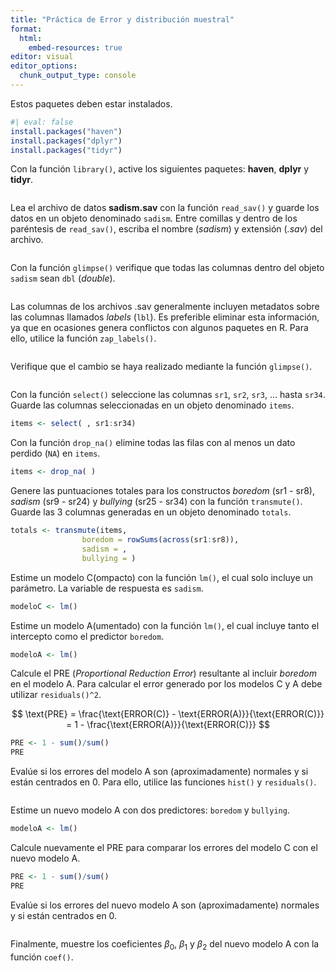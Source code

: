```yaml
---
title: "Práctica de Error y distribución muestral"
format: 
  html:
    embed-resources: true
editor: visual
editor_options: 
  chunk_output_type: console
---
```


Estos paquetes deben estar instalados.

```r
#| eval: false
install.packages("haven")
install.packages("dplyr")
install.packages("tidyr")
```

Con la función `library()`, active los siguientes paquetes: **haven**, **dplyr** y **tidyr**.

```r

```

Lea el archivo de datos **sadism.sav** con la función `read_sav()` y guarde los datos en un objeto denominado `sadism`. Entre comillas y dentro de los paréntesis de `read_sav()`, escriba el nombre (*sadism*) y extensión (*.sav*) del archivo.

```r

```

Con la función `glimpse()` verifique que todas las columnas dentro del objeto `sadism` sean `dbl` (*double*).

```r

```

Las columnas de los archivos .sav generalmente incluyen metadatos sobre las columnas llamados *labels* (`lbl`). Es preferible eliminar esta información, ya que en ocasiones genera conflictos con algunos paquetes en R. Para ello, utilice la función `zap_labels()`.

```r

```

Verifique que el cambio se haya realizado mediante la función `glimpse()`.

```r

```

Con la función `select()` seleccione las columnas `sr1`, `sr2`, `sr3`, ... hasta `sr34`. Guarde las columnas seleccionadas en un objeto denominado `items`.

```r
items <- select( , sr1:sr34)
```

Con la función `drop_na()` elimine todas las filas con al menos un dato perdido (`NA`) en `items`.

```r
items <- drop_na( )
```

Genere las puntuaciones totales para los constructos *boredom* (sr1 - sr8), *sadism* (sr9 - sr24) y *bullying* (sr25 - sr34) con la función `transmute()`. Guarde las 3 columnas generadas en un objeto denominado `totals`.

```r
totals <- transmute(items,
                boredom = rowSums(across(sr1:sr8)),
                sadism = ,
                bullying = )
```

Estime un modelo C(ompacto) con la función `lm()`, el cual solo incluye un parámetro. La variable de respuesta es `sadism`.

```r
modeloC <- lm()
```

Estime un modelo A(umentado) con la función `lm()`, el cual incluye tanto el intercepto como el predictor `boredom`.

```r
modeloA <- lm()
```

Calcule el PRE (*Proportional Reduction Error*) resultante al incluir *boredom* en el modelo A. Para calcular el error generado por los modelos C y A debe utilizar `residuals()^2`.

$$
\text{PRE} = \frac{\text{ERROR(C)} - \text{ERROR(A)}}{\text{ERROR(C)}} = 1 - \frac{\text{ERROR(A)}}{\text{ERROR(C)}}
$$

```r
PRE <- 1 - sum()/sum()
PRE
```

Evalúe si los errores del modelo A son (aproximadamente) normales y si están centrados en 0. Para ello, utilice las funciones `hist()` y `residuals()`.

```r

```

Estime un nuevo modelo A con dos predictores: `boredom` y `bullying`.

```r
modeloA <- lm()
```

Calcule nuevamente el PRE para comparar los errores del modelo C con el nuevo modelo A.

```r
PRE <- 1 - sum()/sum()
PRE
```

Evalúe si los errores del nuevo modelo A son (aproximadamente) normales y si están centrados en 0.

```r

```

Finalmente, muestre los coeficientes $\beta_0$, $\beta_1$ y $\beta_2$ del nuevo modelo A con la función `coef()`.

```r

```
